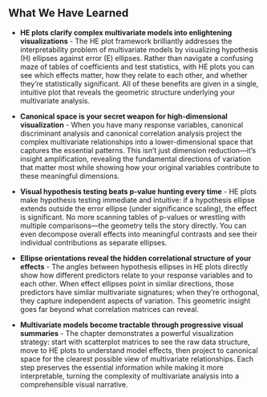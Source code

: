 ## What We Have Learned

* **HE plots clarify complex multivariate models into enlightening visualizations** - The HE plot framework brilliantly addresses the interpretability problem of multivariate models by visualizing hypothesis (H) ellipses against error (E) ellipses. Rather than navigate a confusing maze of tables of coefficients and test statistics, with HE plots you can see which effects matter, how they relate to each other, and whether they're statistically significant. All of these benefits are given in a single, intuitive plot that reveals the geometric structure underlying your multivariate analysis.

* **Canonical space is your secret weapon for high-dimensional visualization** - When you have many response variables, canonical discriminant analysis and canonical correlation analysis project the complex multivariate relationships into a lower-dimensional space that captures the essential patterns. This isn't just dimension reduction---it's insight amplification, revealing the fundamental directions of variation that matter most while showing how your original variables contribute to these meaningful dimensions.

* **Visual hypothesis testing beats p-value hunting every time** - HE plots make hypothesis testing immediate and intuitive: if a hypothesis ellipse extends outside the error ellipse (under significance scaling), the effect is significant. No more scanning tables of p-values or wrestling with multiple comparisons---the geometry tells the story directly. You can even decompose overall effects into meaningful contrasts and see their individual contributions as separate ellipses.

* **Ellipse orientations reveal the hidden correlational structure of your effects** - The angles between hypothesis ellipses in HE plots directly show how different predictors relate to your response variables and to each other. When effect ellipses point in similar directions, those predictors have similar multivariate signatures; when they're orthogonal, they capture independent aspects of variation. This geometric insight goes far beyond what correlation matrices can reveal.

* **Multivariate models become tractable through progressive visual summaries** - The chapter demonstrates a powerful visualization strategy: start with scatterplot matrices to see the raw data structure, move to HE plots to understand model effects, then project to canonical space for the clearest possible view of multivariate relationships. Each step preserves the essential information while making it more interpretable, turning the complexity of multivariate analysis into a comprehensible visual narrative.